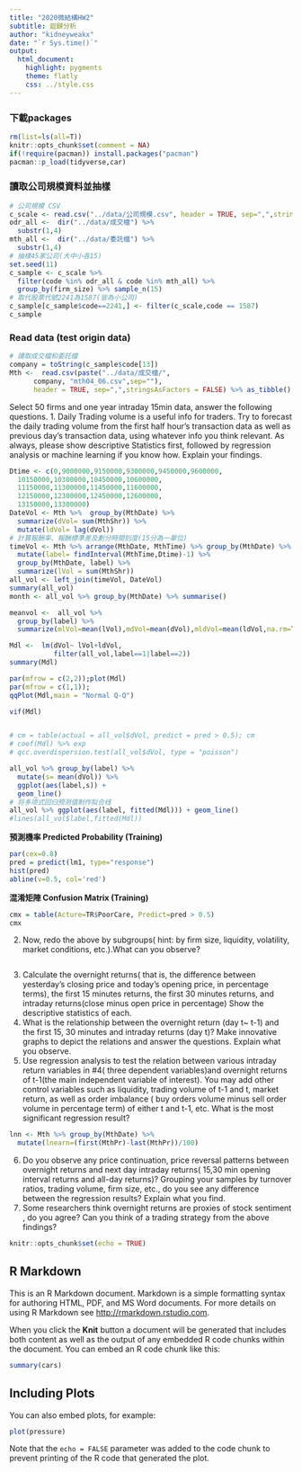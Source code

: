 ```yaml
---
title: "2020微結構HW2"
subtitle: 迴歸分析
author: "kidneyweakx"
date: "`r Sys.time()`"
output:
  html_document:
    highlight: pygments
    theme: flatly
    css: ../style.css
---
```


### 下載packages
```r
rm(list=ls(all=T))
knitr::opts_chunk$set(comment = NA)
if(!require(pacman)) install.packages("pacman")
pacman::p_load(tidyverse,car)
```

### 讀取公司規模資料並抽樣
```r
# 公司規模 CSV
c_scale <- read.csv("../data/公司規模.csv", header = TRUE, sep=",",stringsAsFactors = FALSE) %>% as_tibble()
odr_all <-  dir("../data/成交檔") %>% 
  substr(1,4)
mth_all <-  dir("../data/委託檔") %>% 
  substr(1,4)
# 抽樣45家公司(大中小各15)
set.seed(11)
c_sample <- c_scale %>% 
  filter(code %in% odr_all & code %in% mth_all) %>% 
  group_by(firm_size) %>% sample_n(15)
# 取代股票代號2241為1587(皆為小公司)
c_sample[c_sample$code==2241,] <- filter(c_scale,code == 1587)
c_sample
```

### Read data (test origin data)
```r
# 讀取成交檔和委託檔
company = toString(c_sample$code[13])
Mth <-  read.csv(paste("../data/成交檔/",
      company, "mth04_06.csv",sep=""), 
      header = TRUE, sep=",",stringsAsFactors = FALSE) %>% as_tibble()
```

Select 50 firms and one year intraday 15min data, answer the following questions.
1. Daily Trading volume is a useful info for traders. Try to forecast the daily trading volume from the first half hour’s transaction data as well as previous day’s transaction data, using whatever info you think relevant. As always, please show descriptive Statistics first, followed by regression analysis or machine learning if you know how. Explain your findings.

```r
Dtime <- c(0,9000000,9150000,9300000,9450000,9600000,
  10150000,10300000,10450000,10600000,
  11150000,11300000,11450000,11600000,
  12150000,12300000,12450000,12600000,
  13150000,13300000)
DateVol <- Mth %>%  group_by(MthDate) %>% 
  summarize(dVol= sum(MthShr)) %>% 
  mutate(ldVol= lag(dVol))
# 計算報酬率、報酬標準差及劃分時間刻度(15分為一單位)
timeVol <- Mth %>% arrange(MthDate, MthTime) %>% group_by(MthDate) %>%
  mutate(label= findInterval(MthTime,Dtime)-1) %>% 
  group_by(MthDate, label) %>% 
  summarize(lVol = sum(MthShr))
all_vol <- left_join(timeVol, DateVol)
summary(all_vol)
month <- all_vol %>% group_by(MthDate) %>% summarise()
```
```r
meanvol <-  all_vol %>% 
  group_by(label) %>% 
  summarize(mlVol=mean(lVol),mdVol=mean(dVol),mldVol=mean(ldVol,na.rm=TRUE))
```

```r
Mdl <-  lm(dVol~ lVol+ldVol, 
           filter(all_vol,label==1|label==2))
summary(Mdl)
```
```r
par(mfrow = c(2,2));plot(Mdl)
par(mfrow = c(1,1));
qqPlot(Mdl,main = "Normal Q-Q")
```

```r
vif(Mdl)
```


```r

```



```r
# cm = table(actual = all_vol$dVol, predict = pred > 0.5); cm
# coef(Mdl) %>% exp
# qcc.overdispersion.test(all_vol$dVol, type = "poisson")
```


```r
all_vol %>% group_by(label) %>% 
  mutate(s= mean(dVol)) %>% 
  ggplot(aes(label,s)) + 
  geom_line()
# 将多项式回归预测值制作拟合线
all_vol %>% ggplot(aes(label, fitted(Mdl))) + geom_line()
#lines(all_vol$label,fitted(Mdl))
```

**預測機率 Predicted Probability (Training)**
```r
par(cex=0.8)
pred = predict(lm1, type="response")
hist(pred)
abline(v=0.5, col='red')
```

**混淆矩陣 Confusion Matrix (Training)**
```r
cmx = table(Acture=TR$PoorCare, Predict=pred > 0.5)
cmx
```

2. Now, redo the above by subgroups( hint: by firm size, liquidity, volatility, market conditions, etc.).What can you observe?

```r

```

3. Calculate the overnight returns( that is, the difference between yesterday’s closing price and today’s opening price, in percentage terms), the first 15 minutes returns, the first 30 minutes returns, and intraday returns(close minus open price in percentage) Show the descriptive statistics of each. 
4. What is the relationship between the overnight return (day t~ t-1) and the  first 15, 30 minutes and intraday returns (day t)? Make innovative graphs to depict the relations and answer the questions. Explain what you observe. 
5. Use regression analysis to test the relation between various intraday return variables in #4( three dependent variables)and overnight returns of t-1(the main independent variable of interest). You may add other control variables such as liquidity, trading volume of t-1 and t, market return, as well as order imbalance ( buy orders volume minus sell order volume in percentage term) of either t and t-1, etc. What is the most significant regression result? 

```r
lnn <- Mth %>% group_by(MthDate) %>% 
  mutate(lnearn=(first(MthPr)-last(MthPr))/100)
```

6. Do you observe any price continuation, price reversal patterns between overnight returns and next day intraday returns( 15,30 min opening interval returns and all-day returns)? Grouping your samples by turnover ratios, trading volume, firm size, etc., do you see any difference between the regression results? Explain what you find. 
7. Some researchers think overnight returns are proxies of stock sentiment , do you agree? Can you think of a trading strategy from the above findings?

```r
knitr::opts_chunk$set(echo = TRUE)
```

## R Markdown

This is an R Markdown document. Markdown is a simple formatting syntax for authoring HTML, PDF, and MS Word documents. For more details on using R Markdown see <http://rmarkdown.rstudio.com>.

When you click the **Knit** button a document will be generated that includes both content as well as the output of any embedded R code chunks within the document. You can embed an R code chunk like this:

```r
summary(cars)
```

## Including Plots

You can also embed plots, for example:

```r
plot(pressure)
```

Note that the `echo = FALSE` parameter was added to the code chunk to prevent printing of the R code that generated the plot.
